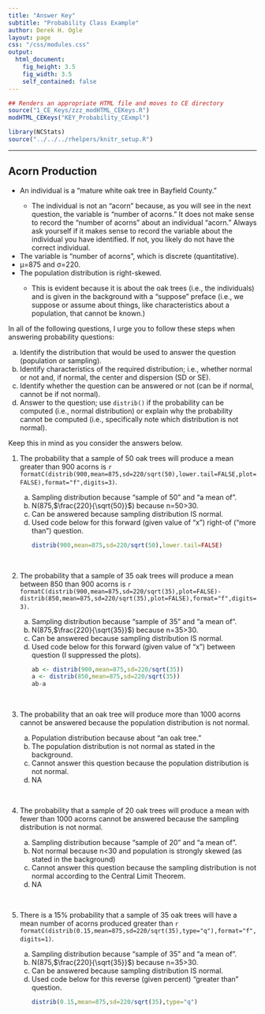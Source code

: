 ```yaml
---
title: "Answer Key"
subtitle: "Probability Class Example"
author: Derek H. Ogle
layout: page
css: "/css/modules.css"
output:
  html_document:
    fig_height: 3.5
    fig_width: 3.5
    self_contained: false
---
```


```r
## Renders an appropriate HTML file and moves to CE directory
source("1_CE_Keys/zzz_modHTML_CEKeys.R")
modHTML_CEKeys("KEY_Probability_CExmpl")
```
```r
library(NCStats)
source("../../../rhelpers/knitr_setup.R")
```

----

## Acorn Production

<ul>
<li>An individual is a "mature white oak tree in Bayfield County."</li>

<div class="alert alert-warning">
<ul>
  <li>The individual is not an "acorn" because, as you will see in the next question, the variable is "number of acorns." It does not make sense to record the "number of acorns" about an individual "acorn." Always ask yourself if it makes sense to record the variable about the individual you have identified. If not, you likely do not have the correct individual.</li>
</ul>
</div>
  
<li>The variable is "number of acorns", which is discrete (quantitative).</li>
<li>&mu;=875 and &sigma;=220.</li>
<li>The population distribution is right-skewed.</li>

<div class="alert alert-warning">
<ul>
  <li>This is evident because it is about the oak trees (i.e., the individuals) and is given in the background with a "suppose" preface (i.e., we suppose or assume about things, like characteristics about a population, that cannot be known.)</li>
</ul>
</div>
</ul>


<div class="alert alert-success">
In all of the following questions, I urge you to follow these steps when answering probability questions:
<ol type="a">
  <li>Identify the distribution that would be used to answer the question (population or sampling).</li>
  <li>Identify characteristics of the required distribution; i.e., whether normal or not and, if normal, the center and dispersion (SD or SE).</li>
  <li>Identify whether the question can be answered or not (can be if normal, cannot be if not normal).</li>
  <li>Answer to the question; use <code>distrib()</code> if the probability can be computed (i.e., normal distribution) or explain why the probability cannot be computed (i.e., specifically note which distribution is not normal).</li>
</ol>
Keep this in mind as you consider the answers below.
</div>

<ol>
<li>The probability that a sample of 50 oak trees will produce a mean greater than 900 acorns is `r formatC(distrib(900,mean=875,sd=220/sqrt(50),lower.tail=FALSE,plot=FALSE),format="f",digits=3)`.</li>
<ol type="a">
<li>Sampling distribution because "sample of 50" and "a mean of".</li>
<li>N(875,$\frac{220}{\sqrt{50}}$) because n=50>30.</li>
<li>Can be answered because sampling distribution IS normal.</li>
<li>Used code below for this forward (given value of "x") right-of ("more than") question.</li>
```r
distrib(900,mean=875,sd=220/sqrt(50),lower.tail=FALSE)
```
</ol>

<br>

<li>The probability that a sample of 35 oak trees will produce a mean between 850 than 900 acorns is `r formatC(distrib(900,mean=875,sd=220/sqrt(35),plot=FALSE)-distrib(850,mean=875,sd=220/sqrt(35),plot=FALSE),format="f",digits=3)`.</li>
<ol type="a">
<li>Sampling distribution because "sample of 35" and "a mean of".</li>
<li>N(875,$\frac{220}{\sqrt{35}}$) because n=35>30.</li>
<li>Can be answered because sampling distribution IS normal.</li>
<li>Used code below for this forward (given value of "x") between question (I suppressed the plots).</li>
```r
ab <- distrib(900,mean=875,sd=220/sqrt(35))
a <- distrib(850,mean=875,sd=220/sqrt(35))
ab-a
```
</ol>

<br>

<li>The probability that an oak tree will produce more than 1000 acorns cannot be answered because the population distribution is not normal.</li>
<ol type="a">
<li>Population distribution because about "an oak tree."</li>
<li>The population distribution is not normal as stated in the background.</li>
<li>Cannot answer this question because the population distribution is not normal.</li>
<li>NA</li>
</ol>
<br>

<li>The probability that a sample of 20 oak trees will produce a mean with fewer than 1000 acorns cannot be answered because the sampling distribution is not normal.</li>
<ol type="a">
<li>Sampling distribution because "sample of 20" and "a mean of".</li>
<li>Not normal because n<30 and population is strongly skewed (as stated in the background)</li>
<li>Cannot answer this question because the sampling distribution is not normal according to the Central Limit Theorem.</li>
<li>NA</li>
</ol>

<br>

<li>There is a 15% probability that a sample of 35 oak trees will have a mean number of acorns produced greater than `r formatC(distrib(0.15,mean=875,sd=220/sqrt(35),type="q"),format="f",digits=1)`.</li>
<ol type="a">
<li>Sampling distribution because "sample of 35" and "a mean of".</li>
<li>N(875,$\frac{220}{\sqrt{35}}$) because n=35>30.</li>
<li>Can be answered because sampling distribution IS normal.</li>
<li>Used code below for this reverse (given percent) "greater than" question.</li>
```r
distrib(0.15,mean=875,sd=220/sqrt(35),type="q")
```
</ol>
</ol>

